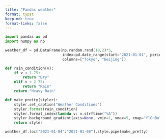 ```yaml
---
title: "Pandas weather"
format: typst
keep-md: true
format-links: false
---
```


```python
import pandas as pd
import numpy as np

weather_df = pd.DataFrame(np.random.rand(10,2)*5,
                          index=pd.date_range(start="2021-01-01", periods=10),
                          columns=["Tokyo", "Beijing"])

def rain_condition(v):
    if v < 1.75:
        return "Dry"
    elif v < 2.75:
        return "Rain"
    return "Heavy Rain"

def make_pretty(styler):
    styler.set_caption("Weather Conditions")
    styler.format(rain_condition)
    styler.format_index(lambda v: v.strftime("%A"))
    styler.background_gradient(axis=None, vmin=1, vmax=5, cmap="YlGnBu")
    return styler

weather_df.loc["2021-01-04":"2021-01-08"].style.pipe(make_pretty)
```